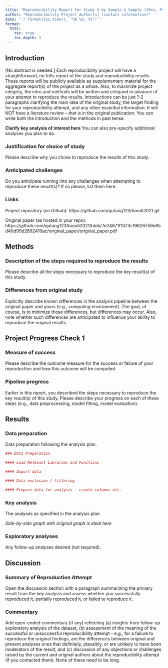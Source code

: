 ```yaml
---
title: "Reproducibility Report for Study X by Sample & Sample (20xx, Psychological Science)"
author: "Reproducibility Project Author[s] (contact information)"
date: "`r format(Sys.time(), '%B %d, %Y')`"
format:
  html:
    toc: true
    toc_depth: 3
---
```


<!-- Reproducibility reports should all use this template to standardize reporting across projects. These reports will be public supplementary materials that accompany the summary report(s) of the aggregate results. -->

## Introduction

[No abstract is needed.]  Each reproducibility project will have a straightforward, no frills report of the study and reproducibility results. These reports will be publicly available as supplementary material for the aggregate report(s) of the project as a whole.  Also, to maximize project integrity, the intro and methods will be written and critiqued in advance of your attempt to reproduce the results. Introductions can be just 1-2 paragraphs clarifying the main idea of the original study, the target finding for your reproducibility attempt, and any other essential information.  It will NOT have a literature review -- that is in the original publication. You can write both the introduction and the methods in past tense.  

**Clarify key analysis of interest here**  You can also pre-specify additional analyses you plan to do.

### Justification for choice of study

Please describe why you chose to reproduce the results of this study.

### Anticipated challenges

Do you anticipate running into any challenges when attempting to reproduce these result(s)? If so please, list them here.

### Links

Project repository (on Github): https://github.com/qutang123/bondi2021.git

Original paper (as hosted in your repo): https://github.com/qutang123/bondi2021/blob/7e24871f1073cf9826759e85d40d99d2692410ac/original_paper/original_paper.pdf

## Methods

### Description of the steps required to reproduce the results

Please describe all the steps necessary to reproduce the key result(s) of this study. 

### Differences from original study

Explicitly describe known differences in the analysis pipeline between the original paper and yours (e.g., computing environment). The goal, of course, is to minimize those differences, but differences may occur. Also, note whether such differences are anticipated to influence your ability to reproduce the original results.

## Project Progress Check 1

### Measure of success

Please describe the outcome measure for the success or failure of your reproduction and how this outcome will be computed.


### Pipeline progress

Earlier in this report, you described the steps necessary to reproduce the key result(s) of this study. Please describe your progress on each of these steps (e.g., data preprocessing, model fitting, model evaluation).


## Results

### Data preparation

Data preparation following the analysis plan.
	
```r
### Data Preparation

#### Load Relevant Libraries and Functions

#### Import data

#### Data exclusion / filtering

#### Prepare data for analysis - create columns etc.
```

### Key analysis

The analyses as specified in the analysis plan.  

*Side-by-side graph with original graph is ideal here*

### Exploratory analyses

Any follow-up analyses desired (not required).  

## Discussion

### Summary of Reproduction Attempt

Open the discussion section with a paragraph summarizing the primary result from the key analysis and assess whether you successfully reproduced it, partially reproduced it, or failed to reproduce it.  

### Commentary

Add open-ended commentary (if any) reflecting (a) insights from follow-up exploratory analysis of the dataset, (b) assessment of the meaning of the successful or unsuccessful reproducibility attempt - e.g., for a failure to reproduce the original findings, are the differences between original and present analyses ones that definitely, plausibly, or are unlikely to have been moderators of the result, and (c) discussion of any objections or challenges raised by the current and original authors about the reproducibility attempt (if you contacted them).  None of these need to be long.
